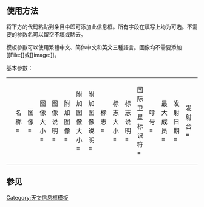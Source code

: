 <noinclude>{{template doc page viewed directly}}</noinclude>
== 使用方法 ==
将下方的代码粘贴到条目中即可添加此信息框。所有字段在填写上均为可选。不需要的参数名可以留空不填或略去。

模板參數可以使用繁體中文、简体中文和英文三種語言。圖像均不需要添加<nowiki>[[File:]]或[[image:]]</nowiki>。

基本參數：
{| class="wikitable" border="1"
|-
|
<pre style="width: 400px;">
{{Infobox Space station
 | 名称          = 
 | 图像          = 
 | 图像大小      = 
 | 图像说明      = 
 | 附加图像      = 
 | 附加图像大小  = 
 | 附加图像说明  = 
 | 标志          = 
 | 标志大小      =
 | 标志说明      = 
 | 国际卫星标识符= 
 | 呼号          = 
 | 最大成员      = 
 | 发射日期      = 
 | 发射台        = 
 | 返回日期      = 
 | 任务状态      = 
 | 质量          = 
 | 长度          = 
 | 宽度          = 
 | 高度          = 
 | 直径          = 
 | 加压体积      = 
 | 大气压力      = 
 | 近地点        = 
 | 远地点        = 
 | 轨道倾角      = 
 | 轨道高度      = 
 | 平均速度      = 
 | 轨道周期      = 
 | 每天绕轨      = 
 | 在轨天数      = 
 | 有人天数      = 
 | 轨道数目      = 
 | 运行距离      = 
 | 资料日期      = 
 | 参考资料      = 
 | 配置图        = 
 | 配置图大小    = 
 | 配置图说明    = 
}}
</pre>
|
<pre style="width: 400px;">
{{Infobox Space station
 | 名稱          = 
 | 圖像          = 
 | 圖像大小      = 
 | 圖像說明      = 
 | 附加圖像      = 
 | 附加圖像大小  = 
 | 附加圖像說明  = 
 | 標誌          = 
 | 標誌大小      =
 | 標誌說明      = 
 | 國際衛星標識符= 
 | 呼號          = 
 | 最大成員      = 
 | 發射日期      = 
 | 發射臺        = 
 | 返回日期      = 
 | 任務狀態      = 
 | 質量          = 
 | 長度          = 
 | 寬度          = 
 | 高度          = 
 | 直徑          = 
 | 加壓體積      = 
 | 大氣壓力      = 
 | 近地點        = 
 | 遠地點        = 
 | 軌道傾角      = 
 | 軌道高度      = 
 | 平均速度      = 
 | 軌道周期      = 
 | 每天繞軌      = 
 | 在軌天數      = 
 | 有人天數      = 
 | 軌道數目      = 
 | 運行距離      = 
 | 資料日期      = 
 | 參考資料      = 
 | 配置圖        = 
 | 配置圖大小    = 
 | 配置圖說明    = 
}}
</pre>
|}
== 参见 ==

{{Spaceflight infoboxes}}
<includeonly>
[[Category:天文信息框模板]]
</includeonly>